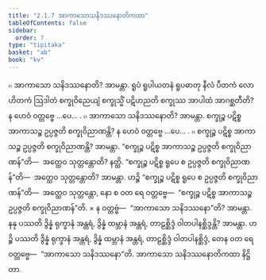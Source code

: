 ```yaml
---
title: "2.1.7 အာကာသောသနိဒဿနောတိကထာ"
tableOfContents: false
sidebar:
  order: 7
type: "tipitaka"
basket: "ab"
book: "kv"
---
```



<DynamicBreadcrumb />

<Division number="463" book="kv" e="ch" v="32" p="247">

<Paragraph number="1587" book="kv">
๐ အာကာသော သနိဒဿနောတိ? အာမန္တာ. ရူပံ ရူပါယတနံ ရူပဓာတု နီလံ ပီတကံ လောဟိတကံ ဩဒါတံ စက္ခုဝိညေယျံ စက္ခုသ္မိံ ပဋိဟညတိ စက္ခုဿ အာပါထံ အာဂစ္ဆတီတိ? န ဟေဝံ ဝတ္တဗ္ဗေ …ပေ… .
</Paragraph>

<Paragraph number="1588" book="kv">
๐ အာကာသော သနိဒဿနောတိ? အာမန္တာ. စက္ခုဉ္စ ပဋိစ္စ အာကာသဉ္စ ဥပ္ပဇ္ဇတိ စက္ခုဝိညာဏန္တိ? န ဟေဝံ ဝတ္တဗ္ဗေ …ပေ… .
</Paragraph>

<Paragraph number="1589" book="kv">
๐ စက္ခုဉ္စ ပဋိစ္စ အာကာသဉ္စ ဥပ္ပဇ္ဇတိ စက္ခုဝိညာဏန္တိ? အာမန္တာ. “စက္ခုဉ္စ ပဋိစ္စ အာကာသဉ္စ ဥပ္ပဇ္ဇတိ စက္ခုဝိညာဏန်”တိ—  အတ္ထေဝ သုတ္တန္တောတိ? နတ္ထိ. “စက္ခုဉ္စ ပဋိစ္စ ရူပေ စ ဥပ္ပဇ္ဇတိ စက္ခုဝိညာဏန်”တိ—  အတ္ထေဝ သုတ္တန္တောတိ? အာမန္တာ. ဟဉ္စိ “စက္ခုဉ္စ ပဋိစ္စ ရူပေ စ ဥပ္ပဇ္ဇတိ စက္ခုဝိညာဏန်”တိ—  အတ္ထေဝ သုတ္တန္တော, နော စ ဝတ ရေ ဝတ္တဗ္ဗေ—  “စက္ခုဉ္စ ပဋိစ္စ အာကာသဉ္စ ဥပ္ပဇ္ဇတိ စက္ခုဝိညာဏန်”တိ.
</Paragraph>

</Division>
<Division number="464" book="kv" e="ch" v="32" p="247">

<Paragraph number="1590" book="kv">
× န ဝတ္တဗ္ဗံ—  “အာကာသော သနိဒဿနော”တိ? အာမန္တာ. နနု ပဿတိ ဒွိန္နံ ရုက္ခာနံ အန္တရံ, ဒွိန္နံ ထမ္ဘာနံ အန္တရံ, တာဠစ္ဆိဒ္ဒံ ဝါတပါနစ္ဆိဒ္ဒန္တိ? အာမန္တာ. ဟဉ္စိ ပဿတိ ဒွိန္နံ ရုက္ခာနံ အန္တရံ, ဒွိန္နံ ထမ္ဘာနံ အန္တရံ, တာဠစ္ဆိဒ္ဒံ ဝါတပါနစ္ဆိဒ္ဒံ, တေန ဝတ ရေ ဝတ္တဗ္ဗေ—  “အာကာသော သနိဒဿနော”တိ.

</Paragraph>
</Division>

<Paragraph number="1591" type="center" book="kv">
အာကာသော သနိဒဿနောတိကထာ နိဋ္ဌိတာ.
</Paragraph>